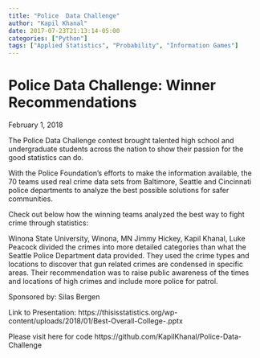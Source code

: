 ```yaml
---
title: "Police  Data Challenge"
author: "Kapil Khanal"
date: 2017-07-23T21:13:14-05:00
categories: ["Python"]
tags: ["Applied Statistics", "Probability", "Information Games"]
---
```




# Police Data Challenge: Winner Recommendations
February 1, 2018

The Police Data Challenge contest brought talented high school and undergraduate students across the nation to show their passion for the good statistics can do.

With the Police Foundation’s efforts to make the information available, the 70 teams used real crime data sets from Baltimore, Seattle and Cincinnati police departments to analyze the best possible solutions for safer communities.

Check out below how the winning teams analyzed the best way to fight crime through statistics:

Winona State University, Winona, MN
Jimmy Hickey, Kapil Khanal, Luke Peacock divided the crimes into more detailed categories than what the Seattle Police Department data provided. They used the crime types and locations to discover that gun related crimes are condensed in specific areas. Their recommendation was to raise public awareness of the times and locations of high crimes and include more police for patrol.

Sponsored by: Silas Bergen 

Link to Presentation: https://thisisstatistics.org/wp-content/uploads/2018/01/Best-Overall-College-.pptx

Please visit here for code 
https://github.com/KapilKhanal/Police-Data-Challenge